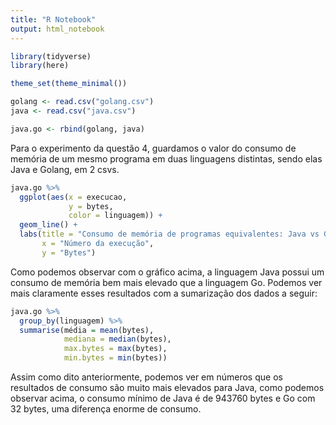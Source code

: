 ```yaml
---
title: "R Notebook"
output: html_notebook
---
```


```r
library(tidyverse)
library(here)

theme_set(theme_minimal())
```

```r
golang <- read.csv("golang.csv")
java <- read.csv("java.csv")

java.go <- rbind(golang, java)
```

Para o experimento da questão 4, guardamos o valor do consumo de memória de um mesmo programa em duas linguagens distintas, sendo elas Java e Golang, em 2 csvs.

```r
java.go %>% 
  ggplot(aes(x = execucao,
             y = bytes,
             color = linguagem)) +
  geom_line() +
  labs(title = "Consumo de memória de programas equivalentes: Java vs Go",
       x = "Número da execução",
       y = "Bytes")
```

Como podemos observar com o gráfico acima, a linguagem Java possui um consumo de memória bem mais elevado que a linguagem Go. Podemos ver mais claramente esses resultados com a sumarização dos dados a seguir:

```r
java.go %>% 
  group_by(linguagem) %>% 
  summarise(média = mean(bytes),
            mediana = median(bytes),
            max.bytes = max(bytes),
            min.bytes = min(bytes))
```

Assim como dito anteriormente, podemos ver em números que os resultados de consumo são muito mais elevados para Java, como podemos observar acima, o consumo mínimo de Java é de 943760 bytes e Go com 32 bytes, uma diferença enorme de consumo.

